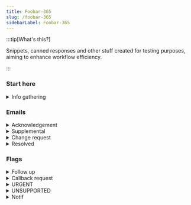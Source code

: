 ```yaml
---
title: Foobar-365
slug: /foobar-365
sidebarLabel: Foobar-365
---
```


:::tip[What's this?]

Snippets, canned responses and other stuff created for testing purposes, aiming to enhance workflow efficiency.

:::


### Start here



<details>
<summary>Info gathering</summary>

**Probe**

👉 _When did you first notice this problem?_

👉 _When was the last time it worked properly?_

👉 _Have there been any changes made before the issue started?_

👉 _Is this happening repeatedly?_

👉 _What steps have you taken to try and fix it?_

👉 _How much is this affecting your work?_

👉 _Are there any other users experiencing the same issue?_

👉 _Are you still able to perform your tasks, or are you using a spare machine?_

***

#### Snippet

```md
Caller: 
Company: 
Email: 
Callback#: 
Existing ticket#:
Issue:


When did this occur: n/a
When did it last work: n/a
Any changes made before the issue started: n/a
Steps done to rectify: n/a
Any other users affected: n/a
How impacting to your work: n/a
Still able to perform work: n/a
Other relevant details: n/a
```

</details>

### Emails

<details>
<summary>Acknowledgement</summary>

**P3**

```md
Hi ,

Thanks for reaching out to us!

Your request is now in our queue and will be handled by the next available technician.

If the issue or request is affecting your work, please let us know, and we will prioritize it accordingly.

Thank you for your patience.

Best,

```
**P2/P1**

```md
Hi ,

I hope you're doing well.

Thank you for bringing this matter to our attention. Rest assured that we take this (issue) seriously and will prioritize it for immediate attention from our assigned technician.

We will keep you posted on our progress as our technician is reviewing the ticket and will reach to you at (phone number) if needed.


A reminder as well that if there is a need to conduct a remote session, kindly save and close all applications, websites, and documents before the remote connection to prevent data loss.  


Thank you for your patience.

Best,

```
</details>


<details>
<summary>Supplemental</summary>

```md
I hope you're doing well.

Thank you for the update. Please allow our technician to look into this further and we'll get back to you as soon as we have updates to share.

In the meantime, should you have other instructions, please feel free to let us know.

Thank you for your patience.

Best,

```

```md
I hope you're doing well.

Our support team has been notified of your update, and a technician will contact you shortly.

Thank you for your patience.

Best,

```




</details>
<details>


<summary>Change request</summary>



:::warning[For **Approver(s)**]


:::

```md
Hi ,

I hope all is well.

I'm reaching to request your approval regarding . Further details are as follow:


Looking forward to your response.

Best,

```

:::tip[For **Client / Enduser**]


:::



```md

Hi ,

I hope this email finds you well.

We'd like to inform you that your request has been received and is currently in our queue awaiting approval. Our team is ready to proceed once the necessary approvals are granted.

In the meantime, should you have other instructions, feel free to let us know.

Thank you for your patience.

Best,

```

</details>

<details>
<summary>Resolved</summary>

```md
Hi ,

Thank you for the update and we're glad that this has been resolved.

In the meantime, we'll be closing this ticket. 

Should you have any further concerns or questions, please feel free to reach out.

Wishing you a great remainder of your day.

Best,

```

</details>



### Flags

<details>
<summary>Follow up</summary>

```md
Hi team, would like to follow up on this. Please advise. Thank you.
```

```md
Hi team, a gentle follow-up on this please. Thank you.
```

</details>

<details>
<summary>Callback request</summary>

```md
Hi team, we've receive a callback request with details as follows:


Thank you.
```
</details>


<details>
<summary>URGENT</summary>

```md
Hi team, letting you know about this urgent request is now being handled by our technician. Thank you.
```

</details>


<details>
<summary>UNSUPPORTED</summary>
```md
Hi team, escalating this request as this site is currently not supported. Thank you.
```

```md
Hi team, escalating this urgent request as this site is currently not supported. Thank you.
```

</details>

<details>
<summary>Notif</summary>

```md
Hi team, we got this notification and will be closing this off on our end. Please let us know otherwise. Thank you.
```
</details>
